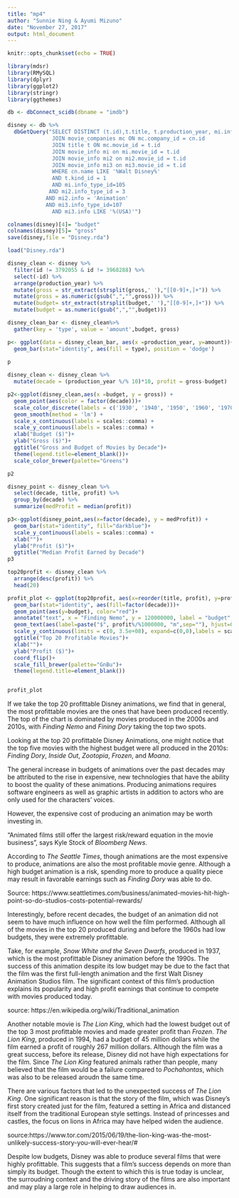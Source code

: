 ```yaml
---
title: "mp4"
author: "Sunnie Ning & Ayumi Mizuno"
date: "November 27, 2017"
output: html_document
---
```


```r
knitr::opts_chunk$set(echo = TRUE)
```
```r
library(mdsr)
library(RMySQL)
library(dplyr)
library(ggplot2)
library(stringr)
library(ggthemes)

db <- dbConnect_scidb(dbname = "imdb")
```
```r
disney <- db %>%
  dbGetQuery("SELECT DISTINCT (t.id),t.title, t.production_year, mi.info, mi3.info FROM company_name cn
              JOIN movie_companies mc ON mc.company_id = cn.id
              JOIN title t ON mc.movie_id = t.id
              JOIN movie_info mi on mi.movie_id = t.id
              JOIN movie_info mi2 on mi2.movie_id = t.id
              JOIN movie_info mi3 on mi3.movie_id = t.id
              WHERE cn.name LIKE '%Walt Disney%'
              AND t.kind_id = 1
              AND mi.info_type_id=105
             AND mi2.info_type_id = 3
            AND mi2.info = 'Animation'
            AND mi3.info_type_id=107
              AND mi3.info LIKE '%(USA)'")

colnames(disney)[4]= "budget"
colnames(disney)[5]= "gross"
save(disney,file = "Disney.rda")
```

```r
load("Disney.rda")
```
```r

disney_clean <- disney %>% 
  filter(id != 3792055 & id != 3968288) %>%
  select(-id) %>%
  arrange(production_year) %>% 
  mutate(gross = str_extract(strsplit(gross,' '),"[[0-9]+,]+")) %>% 
  mutate(gross = as.numeric(gsub(",","",gross))) %>% 
  mutate(budget= str_extract(strsplit(budget,' '),"[[0-9]+,]+")) %>% 
  mutate(budget = as.numeric(gsub(",","",budget)))

```
```r
disney_clean_bar <- disney_clean%>% 
  gather(key = 'type', value = 'amount',budget, gross)
```

```r
p<- ggplot(data = disney_clean_bar, aes(x =production_year, y=amount))+
  geom_bar(stat="identity", aes(fill = type), position = 'dodge')
  
p
```





```r
disney_clean <- disney_clean %>%
  mutate(decade = (production_year %/% 10)*10, profit = gross-budget) 
```

```r
p2<-ggplot(disney_clean,aes(x =budget, y = gross)) +
  geom_point(aes(color = factor(decade)))+
  scale_color_discrete(labels = c('1930', '1940', '1950', '1960', '1970', '1980', '1990', '2000', '2010'))+
  geom_smooth(method = 'lm') +
  scale_x_continuous(labels = scales::comma) +
  scale_y_continuous(labels = scales::comma) +
  xlab("Budget ($)")+
  ylab("Gross ($)")+
  ggtitle("Gross and Budget of Movies by Decade")+
  theme(legend.title=element_blank())+
  scale_color_brewer(palette="Greens")

p2
```

```r
disney_point <- disney_clean %>%
  select(decade, title, profit) %>%
  group_by(decade) %>%
  summarize(medProfit = median(profit))
```

```r
p3<-ggplot(disney_point,aes(x=factor(decade), y = medProfit)) +
  geom_bar(stat="identity", fill="darkblue")+
  scale_y_continuous(labels = scales::comma) +
  xlab("")+
  ylab("Profit ($)")+
  ggtitle("Median Profit Earned by Decade")
p3
```
```r
top20profit <- disney_clean %>%
  arrange(desc(profit)) %>%
  head(20)

```
```r
profit_plot <- ggplot(top20profit, aes(x=reorder(title, profit), y=profit))+
  geom_bar(stat="identity", aes(fill=factor(decade)))+
  geom_point(aes(y=budget), color="red")+
  annotate("text", x = "Finding Nemo", y = 120000000, label = "budget", color="red")+
  geom_text(aes(label=paste("$", profit%/%1000000, "m",sep=""), hjust=0))+
  scale_y_continuous(limits = c(0, 3.5e+08), expand=c(0,0),labels = scales::comma) +
  ggtitle("Top 20 Profitable Movies")+
  xlab("")+
  ylab("Profit ($)")+
  coord_flip()+
  scale_fill_brewer(palette="GnBu")+
  theme(legend.title=element_blank())


profit_plot
```
If we take the top 20 profittable Disney animations, we find that in general, the most profittable movies are the ones that have been produced recently. The top of the chart is dominated by movies produced in the 2000s and 2010s, with *Finding Nemo* and *Fining Dory* taking the top two spots.

Looking at the top 20 profittable Disney Animations, one might notice that the top five movies with the highest budget were all produced in the 2010s: *Finding Dory*, *Inside Out*, *Zootopia*, *Frozen*, and *Moana*. 

The general increase in budgets of animations over the past decades may be attributed to the rise in expensive, new technologies that have the ability to boost the quality of these animations. Producing animations requires software engineers as well as graphic artists in addition to actors who are only used for the characters' voices. 

However, the expensive cost of producing an animation may be worth investing in. 

"Animated films still offer the largest risk/reward equation in the movie business", says Kyle Stock of *Bloomberg News*.

According to *The Seattle Times*, though animations are the most expensive to produce, animations are also the most profitable movie genre. Although a high budget animation is a risk, spending more to produce a quality piece may result in favorable earnings such as *Finding Dory* was able to do. 

Source: https://www.seattletimes.com/business/animated-movies-hit-high-point-so-do-studios-costs-potential-rewards/

Interestingly, before recent decades, the budget of an animation did not seem to have much influence on how well the film performed. Although all of the movies in the top 20 produced during and before the 1960s had low budgets, they were extremely profittable. 

Take, for example, *Snow White and the Seven Dwarfs*, produced in 1937, which is the most profittable Disney animation before the 1990s. The success of this animation despite its low budget may be due to the fact that the film was the first full-length animation and the first Walt Disney Animation Studios film. The significant context of this film's production explains its popularity and high profit earnings that continue to compete with movies produced today. 

source: https://en.wikipedia.org/wiki/Traditional_animation

Another notable movie is *The Lion King*, which had the lowest budget out of the top 3 most profittable movies and made greater profit than *Frozen*. *The Lion King*, produced in 1994, had a budget of 45 million dollars while the film earned a profit of roughly 267 million dollars. Although the film was a great success, before its release, Disney did not have high expectations for the film. Since *The Lion King* featured animals rather than people, many believed that the film would be a failure compared to *Pochahontas*, which was also to be released aroudn the same time. 

There are various factors that led to the unexpected success of *The Lion King*. One significant reason is that the story of the film, which was Disney's first story created just for the film, featured a setting in Africa and distanced itself from the traditional European style settings. Instead of princesses and castles, the focus on lions in Africa may have helped widen the audience.  

source:https://www.tor.com/2015/06/19/the-lion-king-was-the-most-unlikely-success-story-you-will-ever-hear/#

Despite low budgets, Disney was able to produce several films that were highly profittable. This suggests that a film's success depends on more than simply its budget. Though the extent to which this is true today is unclear, the surroudning context and the driving story of the films are also important and may play a large role in helping to draw audiences in.   


